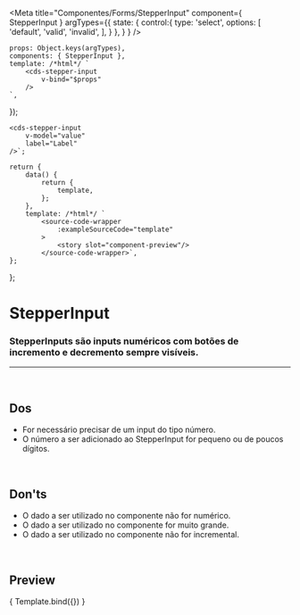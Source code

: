 
<Meta
	title="Componentes/Forms/StepperInput"
	component={ StepperInput }
	argTypes={{
		state: {
			control:{
				type: 'select',
				options: [
					'default',
					'valid',
					'invalid',
				],
			}
		},
	}
}
/>

	props: Object.keys(argTypes),
	components: { StepperInput },
	template: /*html*/ `
		<cds-stepper-input
			v-bind="$props" 
		/>
	`,
});

	<cds-stepper-input
		v-model="value"
		label="Label"
	/>`;

	return {
		data() {
			return {
				template,
			};
		},
		template: /*html*/ `
			<source-code-wrapper
				:exampleSourceCode="template"
			>
				<story slot="component-preview"/>
			</source-code-wrapper>`,
	};
};

# StepperInput

### StepperInputs são inputs numéricos com botões de incremento e decremento sempre visíveis.
---
<br />

## Dos
- For necessário precisar de um input do tipo número.
- O número a ser adicionado ao StepperInput for pequeno ou de poucos dígitos.

<br />

## Don'ts
- O dado a ser utilizado no componente não for numérico.
- O dado a ser utilizado  no componente for muito grande.
- O dado a ser utilizado no componente não for incremental.

<br />

## Preview

<Canvas>
	<Story
		name="StepperInput"
		decorators={[docsDecorator]}
	>
		{ Template.bind({}) }
	</Story>
</Canvas>

<ArgsTable story="StepperInput" />